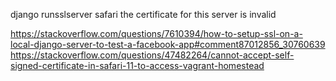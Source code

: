 django runsslserver safari the certificate for this server is invalid

https://stackoverflow.com/questions/7610394/how-to-setup-ssl-on-a-local-django-server-to-test-a-facebook-app#comment87012856_30760639
https://stackoverflow.com/questions/47482264/cannot-accept-self-signed-certificate-in-safari-11-to-access-vagrant-homestead
